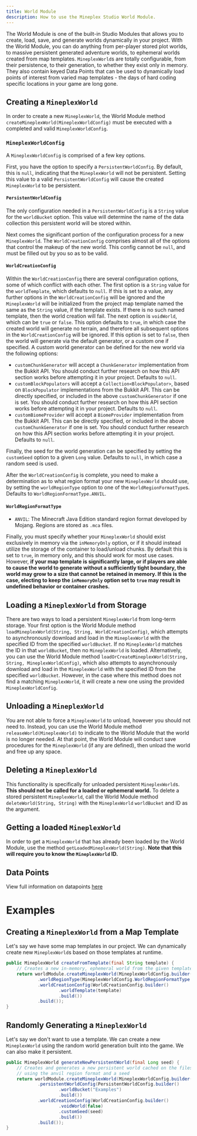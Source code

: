 ```yaml
---
title: World Module
description: How to use the Mineplex Studio World Module.
---
```


 The World Module is one of the built-in Studio Modules that allows you to create, load, save, and generate worlds dynamically in your project. With the World Module, you can do anything from per-player stored plot worlds, to massive persistent generated adventure worlds, to ephemeral worlds created from map templates. `MineplexWorld`s are totally configurable, from their persistence, to their generation, to whether they exist only in memory. They also contain keyed Data Points that can be used to dynamically load points of interest from varied map templates - the days of hard coding specific locations in your game are long gone.

## Creating a `MineplexWorld`
 In order to create a new `MineplexWorld`, the World Module method `createMineplexWorld(MineplexWorldConfig)` must be executed with a completed and valid `MineplexWorldConfig`.

### `MineplexWorldConfig`
 A `MineplexWorldConfig` is comprised of a few key options.
 
 First, you have the option to specify a `PersistentWorldConfig`. By default, this is `null`, indicating that the `MineplexWorld` will not be persistent. Setting this value to a valid `PersistentWorldConfig` will cause the created `MineplexWorld` to be persistent.

#### `PersistentWorldConfig`
 The only configuration needed in a `PersistentWorldConfig` is a `String` value for the `worldBucket` option. This value will determine the name of the data collection this persistent world will be stored within.

 Next comes the significant portion of the configuration process for a new `MineplexWorld`. The `WorldCreationConfig` comprises almost all of the options that control the makeup of the new world. This config cannot be `null`, and must be filled out by you so as to be valid.

#### `WorldCreationConfig`
 Within the `WorldCreationConfig` there are several configuration options, some of which conflict with each other. The first option is a `String` value for the `worldTemplate`, which defaults to `null`. If this is set to a value, any further options in the `WorldCreationConfig` will be ignored and the `MineplexWorld` will be initialized from the project map template named the same as the `String` value, if the template exists. If there is no such named template, then the world creation will fail. The next option is `voidWorld`, which can be `true` or `false`. This option defaults to `true`, in which case the created world will generate no terrain, and therefore all subsequent options in the `WorldCreationConfig` will be ignored. If this option is set to `false`, then the world will generate via the default generator, or a custom one if specified. A custom world generator can be defined for the new world via the following options:
 - `customChunkGenerator` will accept a `ChunkGenerator` implementation from the Bukkit API. You should conduct further research on how this API section works before attempting it in your project. Defaults to `null`.
 - `customBlockPopulators` will accept a `Collection<BlockPopulator>`, based on `BlockPopulator` implementations from the Bukkit API. This can be directly specified, or included in the above `customChunkGenerator` if one is set. You should conduct further research on how this API section works before attempting it in your project. Defaults to `null`.
 - `customBiomeProvider` will accept a `BiomeProvider` implementation from the Bukkit API. This can be directly specified, or included in the above `customChunkGenerator` if one is set. You should conduct further research on how this API section works before attempting it in your project. Defaults to `null`.

 Finally, the seed for the world generation can be specified by setting the `customSeed` option to a given `Long` value. Defaults to `null`, in which case a random seed is used.

 After the `WorldCreationConfig` is complete, you need to make a determination as to what region format your new `MineplexWorld` should use, by setting the `worldRegionType` option to one of the `WorldRegionFormatType`s. Defaults to `WorldRegionFormatType.ANVIL`.

#### `WorldRegionFormatType`
- `ANVIL`: The Minecraft Java Edition standard region format developed by Mojang. Regions are stored as `.mca` files.

 Finally, you must specify whether your `MineplexWorld` should exist exclusively in memory via the `inMemoryOnly` option, or if it should instead utilize the storage of the container to load/unload chunks. By default this is set to `true`, in memory only, and this should work for most use cases. However, **if your map template is significantly large, or if players are able to cause the world to generate without a sufficiently tight boundary, the world may grow to a size that cannot be retained in memory. If this is the case, electing to keep the `inMemoryOnly` option set to `true` may result in undefined behavior or container crashes.**

## Loading a `MineplexWorld` from Storage
 There are two ways to load a persistent `MineplexWorld` from long-term storage. Your first option is the World Module method `loadMineplexWorld(String, String, WorldCreationConfig)`, which attempts to asynchronously download and load in the `MineplexWorld` with the specified ID from the specified `worldBucket`. If no `MineplexWorld` matches the ID in that `worldBucket`, then no `MineplexWorld` is loaded. Alternatively, you can use the World Module method `loadOrCreateMineplexWorld(String, String, MineplexWorldConfig)`, which also attempts to asynchronously download and load in the `MineplexWorld` with the specified ID from the specified `worldBucket`. However, in the case where this method does not find a matching `MineplexWorld`, it will create a new one using the provided `MineplexWorldConfig`.

## Unloading a `MineplexWorld`
 You are not able to force a `MineplexWorld` to unload, however you should not need to. Instead, you can use the World Module method `releaseWorld(MineplexWorld)` to indicate to the World Module that the world is no longer needed. At that point, the World Module will conduct save procedures for the `MineplexWorld` (if any are defined), then unload the world and free up any space.

## Deleting a `MineplexWorld`
 This functionality is specifically for unloaded persistent `MineplexWorld`s. **This should not be called for a loaded or ephemeral world.** To delete a stored persistent `MineplexWorld`, call the World Module method `deleteWorld(String, String)` with the `MineplexWorld` `worldBucket` and ID as the argument.

## Getting a loaded `MineplexWorld`
 In order to get a `MineplexWorld` that has already been loaded by the World Module, use the method `getLoadedMineplexWorld(String)`. **Note that this will require you to know the `MineplexWorld` ID.**

## Data Points
View full information on datapoints [here](docs/sdk/modules/world/datapoints)

# Examples

## Creating a `MineplexWorld` from a Map Template
 Let's say we have some map templates in our project. We can dynamically create new `MineplexWorld`s based on those templates at runtime.
 ```java
 public MineplexWorld createFromTemplate(final String template) {
     // Creates a new in-memory, ephemeral world from the given template using the ANVIL region format
     return worldModule.createMineplexWorld(MineplexWorldConfig.builder()
             .worldRegionType(MineplexWorldConfig.WorldRegionFormatType.ANVIL)
             .worldCreationConfig(WorldCreationConfig.builder()
                     .worldTemplate(template)
                     .build())
             .build());
 }
 ```

## Randomly Generating a `MineplexWorld`
 Let's say we don't want to use a template. We can create a new `MineplexWorld` using the random world generation built into the game. We can also make it persistent.
 ```java
 public MineplexWorld generateNewPersistentWorld(final Long seed) {
     // Creates and generates a new persistent world cached on the filesystem
     // using the anvil region format and a seed
     return worldModule.createMineplexWorld(MineplexWorldConfig.builder()
             .persistentWorldConfig(PersistentWorldConfig.builder()
                     .worldBucket("Examples")
                     .build())
             .worldCreationConfig(WorldCreationConfig.builder()
                     .voidWorld(false)
                     .customSeed(seed)
                     .build())
             .build());
 }
 ```
